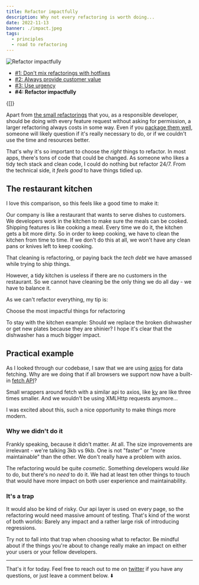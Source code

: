 ```yaml
---
title: Refactor impactfully
description: Why not every refactoring is worth doing...
date: 2022-11-13
banner: ./impact.jpeg
tags:
  - principles
  - road to refactoring
---
```



<img alt="Refactor impactfully" src="./impact.jpeg" />

<Attribution name="Francisco Suarez" url="https://unsplash.com/@fsuarez" />

- [#1: Don't mix refactorings with hotfixes](road-to-refactoring)
- [#2: Always provide customer value](always-provide-customer-value)
- [#3: Use urgency](use-urgency)
- <b>#4: Refactor impactfully</b>

<Translations>{[]}</Translations>

Apart from [the small refactorings](always-provide-customer-value#the-small-ones) that you, as a responsible developer, should be doing with every feature request without asking for permission, a larger refactoring always costs in some way. Even if you [package them well](always-provide-customer-value#the-right-package), someone will likely question if it's really necessary to do, or if we couldn't use the time and resources better.

That's why it's so important to choose the _right_ things to refactor. In most apps, there's tons of code that could be changed. As someone who likes a tidy tech stack and clean code, I could do nothing but refactor 24/7. From the technical side, it _feels good_ to have things tidied up.

## The restaurant kitchen

I love this comparison, so this feels like a good time to make it:

Our company is like a restaurant that wants to serve dishes to customers. We developers work in the kitchen to make sure the meals can be cooked. Shipping features is like cooking a meal. Every time we do it, the kitchen gets a bit more dirty. So in order to keep cooking, we have to clean the kitchen from time to time. If we don't do this at all, we won't have any clean pans or knives left to keep cooking.

That cleaning is refactoring, or paying back the _tech debt_ we have amassed while trying to ship things.

However, a tidy kitchen is useless if there are no customers in the restaurant. So we cannot have cleaning be the only thing we do all day - we have to balance it.

As we can't refactor everything, my tip is:

<Highlight>Choose the most impactful things for refactoring</Highlight>

To stay with the kitchen example: Should we replace the broken dishwasher or get new plates because they are shinier? I hope it's clear that the dishwasher has a much bigger impact.

## Practical example

As I looked through our codebase, I saw that we are using [axios](https://github.com/axios/axios) for data fetching. Why are we doing that if all browsers we support now have a built-in [fetch API](https://developer.mozilla.org/en-US/docs/Web/API/Fetch_API)?

Small wrappers around fetch with a similar api to axios, like [ky](https://github.com/sindresorhus/ky) are like three times smaller. And we wouldn't be using XMLHttp requests anymore...

I was excited about this, such a nice opportunity to make things more modern.

### Why we didn't do it

Frankly speaking, because it didn't matter. At all. The size improvements are irrelevant - we're talking 3kb vs 9kb. One is not "faster" or "more maintainable" than the other. We don't really have a problem with axios.

The refactoring would be quite _cosmetic_. Something developers would _like_ to do, but there's no _need_ to do it. We had at least ten other things to touch that would have more impact on both user experience and maintainability.

### It's a trap

It would also be kind of risky. Our api layer is used on every page, so the refactoring would need massive amount of testing. That's kind of the worst of both worlds: Barely any impact and a rather large risk of introducing regressions.

Try not to fall into that trap when choosing what to refactor. Be mindful about if the things you're about to change really make an impact on either your users or your fellow developers.

---

That's it for today. Feel free to reach out to me on [twitter](https://twitter.com/tkdodo)
if you have any questions, or just leave a comment below. ⬇️

<Comments />
